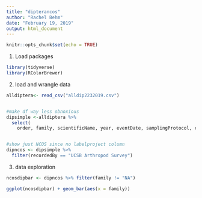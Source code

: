 ```yaml
---
title: "dipterancos"
author: "Rachel Behm"
date: "February 19, 2019"
output: html_document
---
```


```r
knitr::opts_chunk$set(echo = TRUE)
```

1. Load packages
```r
library(tidyverse)
library(RColorBrewer)
```

2. load and wrangle data
```r
alldiptera<- read_csv("alldip2232019.csv")


#make df way less obnoxious
dipsimple <-alldiptera %>%
  select(
    order, family, scientificName, year, eventDate, samplingProtocol, country, stateProvince, county, municipality, decimalLatitude, decimalLongitude, recordedBy)


#show just NCOS since no labelproject column
dipncos <- dipsimple %>%
  filter(recordedBy == "UCSB Arthropod Survey")
```

3. data exploration
```r
ncosdipbar <- dipncos %>% filter(family != "NA")

ggplot(ncosdipbar) + geom_bar(aes(x = family))
```


